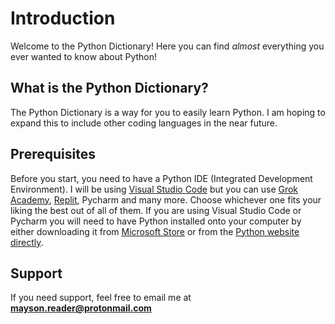 # Introduction
 
Welcome to the Python Dictionary! Here you can find *almost* everything you ever wanted to know about Python!

## What is the Python Dictionary?

The Python Dictionary is a way for you to easily learn Python. I am hoping to expand this to include other coding languages in the near future.

## Prerequisites
Before you start, you need to have a Python IDE (Integrated Development Environment). I will be using [Visual Studio Code](https://code.visualstudio.com/Download) but you can use [Grok Academy](https://groklearning.com), [Replit](https://replit.com), Pycharm and many more. Choose whichever one fits your liking the best out of all of them. If you are using Visual Studio Code or Pycharm you will need to have Python installed onto your computer by either downloading it from [Microsoft Store](https://apps.microsoft.com/detail/9p7qfqmjrfp7?hl=en-gb&gl=US) or from the [Python website directly](https://www.python.org/downloads/).

## Support

If you need support, feel free to email me at **mayson.reader@protonmail.com**
